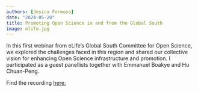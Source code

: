 ```yaml
---
authors: [Jesica Formoso]
date: "2024-05-20"
title: Promoting Open Science in and from the Global South
image: elife.jpg
---
```


In this first webinar from eLife’s Global South Committee for Open Science, we explored the challenges faced in this region and shared our collective vision for enhancing Open Science infrastructure and promotion. I participated as a guest panellists together with Emmanuel Boakye and Hu Chuan-Peng. 

Find the recording [here.](https://youtu.be/LAn7cA5okSk?si=3pufojhHa0dqQ3EB)
